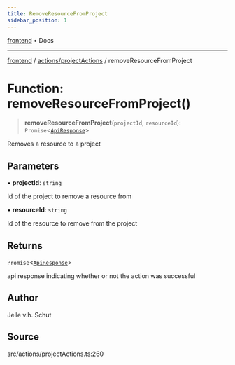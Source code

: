```yaml
---
title: RemoveResourceFromProject
sidebar_position: 1
---
```


[frontend](../../..) • Docs

***

[frontend](../../..) / [actions/projectActions](..) / removeResourceFromProject

# Function: removeResourceFromProject()

> **removeResourceFromProject**(`projectId`, `resourceId`): `Promise`\<[`ApiResponse`](../../../types/apiResponse.type/type-aliases/ApiResponse)\>

Removes a resource to a project

## Parameters

• **projectId**: `string`

Id of the project to remove a resource from

• **resourceId**: `string`

Id of the resource to remove from the project

## Returns

`Promise`\<[`ApiResponse`](../../../types/apiResponse.type/type-aliases/ApiResponse)\>

api response indicating whether or not the action was successful

## Author

Jelle v.h. Schut

## Source

src/actions/projectActions.ts:260
